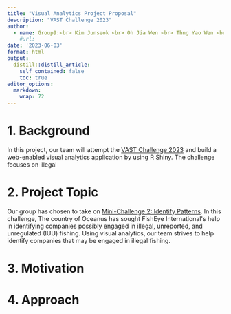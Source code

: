 ```yaml
---
title: "Visual Analytics Project Proposal"
description: "VAST Challenge 2023"
author:
  - name: Group9:<br> Kim Junseok <br> Oh Jia Wen <br> Thng Yao Wen <br>
    #url: 
date: '2023-06-03'
format: html
output:
  distill::distill_article:
    self_contained: false
    toc: true
editor_options: 
  markdown: 
    wrap: 72
---
```


# 1. Background

In this project, our team will attempt the [VAST Challenge
2023](https://vast-challenge.github.io/2023/) and build a web-enabled
visual analytics application by using R Shiny. The challenge focuses on
illegal

# 2. Project Topic

Our group has chosen to take on [Mini-Challenge 2: Identify
Patterns](https://vast-challenge.github.io/2023/MC2.html). In this
challenge, The country of Oceanus has sought FishEye International\'s
help in identifying companies possibly engaged in illegal, unreported,
and unregulated (IUU) fishing. Using visual analytics, our team strives
to help identify companies that may be engaged in illegal fishing.

# 3. Motivation

# 4. Approach
